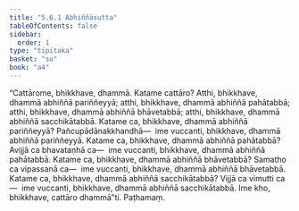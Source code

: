```yaml
---
title: "5.6.1 Abhiññāsutta"
tableOfContents: false
sidebar:
  order: 1
type: "tipitaka"
basket: "su"
book: "a4"
---
```



<DynamicBreadcrumb />

<Division number="254" book="a4" bookNo="15" page="570">

<Paragraph number="1522" book="a4">
“Cattārome, bhikkhave, dhammā. Katame cattāro? Atthi, bhikkhave, dhammā abhiññā pariññeyyā; atthi, bhikkhave, dhammā abhiññā pahātabbā; atthi, bhikkhave, dhammā abhiññā bhāvetabbā; atthi, bhikkhave, dhammā abhiññā sacchikātabbā.
</Paragraph>

<Paragraph number="1523" book="a4">
Katame ca, bhikkhave, dhammā abhiññā pariññeyyā? Pañcupādānakkhandhā—  ime vuccanti, bhikkhave, dhammā abhiññā pariññeyyā.
</Paragraph>

<Paragraph number="1524" book="a4">
Katame ca, bhikkhave, dhammā abhiññā pahātabbā? Avijjā ca bhavataṇhā ca—  ime vuccanti, bhikkhave, dhammā abhiññā pahātabbā.
</Paragraph>

<Paragraph number="1525" book="a4">
Katame ca, bhikkhave, dhammā abhiññā bhāvetabbā? Samatho ca vipassanā ca—  ime vuccanti, bhikkhave, dhammā abhiññā bhāvetabbā.
</Paragraph>

<Paragraph number="1526" book="a4">
Katame ca, bhikkhave, dhammā abhiññā sacchikātabbā? Vijjā ca vimutti ca—  ime vuccanti, bhikkhave, dhammā abhiññā sacchikātabbā. Ime kho, bhikkhave, cattāro dhammā”ti.

</Paragraph>
</Division>

<Paragraph number="1527" type="center" book="a4">
Paṭhamaṃ.
</Paragraph>